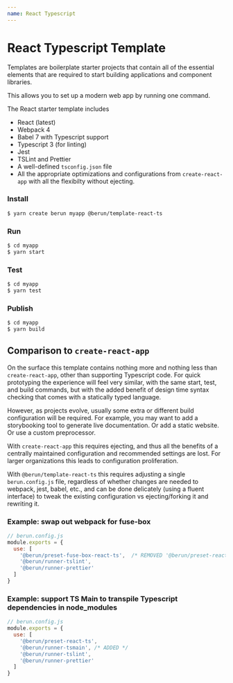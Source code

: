 ```yaml
---
name: React Typescript
---
```


# React Typescript Template

Templates are boilerplate starter projects that contain all of the essential elements 
that are required to start building applications and component libraries.

This allows you to set up a modern web app by running one command.

The React starter template includes

* React (latest)
* Webpack 4
* Babel 7 with Typescript support
* Typescript 3 (for linting)
* Jest
* TSLint and Prettier
* A well-defined `tsconfig.json` file
* All the appropriate optimizations and configurations from `create-react-app` with all the flexibilty without ejecting.

### Install
 
```bash
$ yarn create berun myapp @berun/template-react-ts
```

### Run

```bash
$ cd myapp
$ yarn start
```

### Test

```bash
$ cd myapp
$ yarn test
```

### Publish

```bash
$ cd myapp
$ yarn build
```


## Comparison to `create-react-app`

On the surface this template contains nothing more and nothing less than `create-react-app`, other than
supporting Typescript code.  For quick prototyping the experience will feel very similar, with the 
same start, test, and build commands, but with the added benefit of design time syntax checking that comes
with a statically typed language.

However, as projects evolve, usually some extra or different build configuration will be required.  For
example, you may want to add a storybooking tool to generate live documentation.   Or add a static website.
Or use a custom preprocessor.   

With `create-react-app` this requires ejecting, and thus all the benefits of a centrally maintained configuration
and recommended settings are lost.  For larger organizations this leads to configuration proliferation.

With `@berun/template-react-ts` this requires adjusting a single `berun.config.js` file, regardless of whether
changes are needed to webpack, jest, babel, etc., and can be done delicately (using a fluent interface) 
to tweak the existing configuration vs ejecting/forking it and rewriting it.  

### Example: swap out webpack for fuse-box

```js
// berun.config.js
module.exports = {
  use: [
    '@berun/preset-fuse-box-react-ts',  /* REMOVED '@berun/preset-react-ts', */
    '@berun/runner-tslint',
    '@berun/runner-prettier'
  ]
}
```

### Example: support TS Main to transpile Typescript dependencies in node_modules

```js
// berun.config.js
module.exports = {
  use: [
    '@berun/preset-react-ts',
    '@berun/runner-tsmain', /* ADDED */
    '@berun/runner-tslint',
    '@berun/runner-prettier'
  ]
}
```

